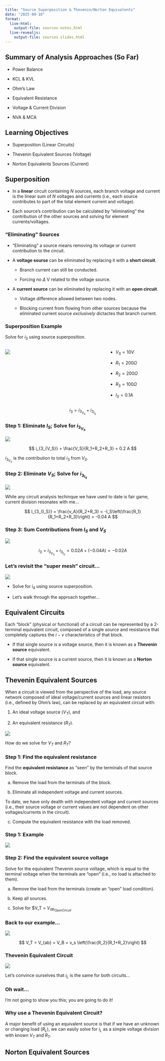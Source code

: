 ```yaml
---
title: "Source Superposition & Thevenin/Norton Equivalents"
date: "2025-09-10"
format:
  live-html: 
    output-file: sources-notes.html
  live-revealjs: 
    output-file: sources-slides.html
---
```


## Summary of Analysis Approaches (So Far)

- Power Balance

- KCL & KVL

- Ohm's Law

- Equivalent Resistance

- Voltage & Current Division

- NVA & MCA

## Learning Objectives

- Superposition (Linear Circuits)

- Thevenin Equivalent Sources (Voltage)

- Norton Equivalents Sources (Current)

## Superposition

::: {.callout-note title="Superposition Statement"}
- In a **linear** circuit containing $N$ sources, each branch voltage and
current is the linear sum of $N$ voltages and currents (i.e., each source
contributes to part of the total element current and voltage).

- Each source's contribution can be calculated by "eliminating" the contribution
of the other sources and solving for element currents/voltages.
:::

### "Eliminating" Sources

- "Eliminating" a source means removing its voltage or current contribution to the circuit.

- A **voltage sourse** can be eliminated by replacing it with a **short circuit**.  

    - Branch current can still be conducted.
    
    - Forcing no $\Delta$ V related to the voltage source.

- A **current source** can be eliminated by replacing it with an **open circuit**.

    - Voltage difference allowed between two nodes.
    
    - Blocking current from flowing from other sources because the eliminated current source *exclusively* dictactes that branch current.

### Superposition Example

::: callout-note
Solve for $i_3$ using source superposition.
:::

:::: {.columns}
::: {.column width=65%}
![](images/superposition_two_sources.png)
:::
::: {.column width=35%}
- $V_S = 10 V$

- $R_1 = 200 \Omega$

- $R_2 = 200 \Omega$

- $R_3 = 100 \Omega$

- $I_S = 0.1 A$
:::
::::

:::callout-note
$$
i_3 = i_{3_{V_S}} + i_{3_{I_S}}
$$
:::

### Step 1: Eliminate $I_S$; Solve for $i_{3_{V_S}}$

![](images/superposition_two_sources_eliminate_Is.png){fig-align="center"}

$$
i_{3_{V_S}} = \frac{V_S}{R_1+R_2+R_3} = 0.2 A
$$

::: callout-note
$i_{3_{V_S}}$ is the contribution to total $i_3$ from $V_S$.
:::

### Step 2: Eliminate $V_S$; Solve for $i_{3_{I_S}}$

![](images/superposition_two_sources_eliminate_Vs.png){fig-align="center"}

::: callout-tip
While any circuit analysis techinque we have used to date is fair game, current division resonates with me...
:::

$$
I_{3_{I_S}} = \frac{v_A}{R_2+R_3} = -I_S\left(\frac{R_1}{R_1+R_2+R_3}\right) = -0.04 A
$$

### Step 3: Sum Contributions from $I_S$ and $V_S$

![](images/superposition_two_sources.png){fig-align="center"}

$$
i_3 = i_{3_{V_S}} + i_{3_{I_S}} = 0.02 A + (-0.04 A) = -0.02 A
$$

### Let's revisit the "super mesh" circuit...

![](images/superposition_super_mesh.png){fig-align="center"}

- Solve for $i_4$ using source superposition.

- Let's walk through the approach together...

## Equivalent Circuits

::: callout-important
Each "block" (physical or functional) of a circuit can be represented by a
2-terminal equivalent circuit, composed of a single source and resistance that
completely captures the $i-v$ characteristics of that block.

- If that single source is a voltage source, then it is known as a **Thevenin
source** equivalent.

- If that single source is a current source, then it is known as a **Norton
source** equivalent.
:::

## Thevenin Equivalent Sources

::: {.callout-note title="Thevenin Theorem"}
When a circuit is viewed from the perspective of the load, any source network composed of ideal voltage/current sources and linear resistors (i.e., defined by Ohm's law), can be replaced by an equivalent circuit with:

1. An ideal voltage source ($V_T$), and

2. An equivalent resistance ($R_T$).
:::

![](images/thevenin.png){fig-align="center"}

How do we solve for $V_T$ and $R_T$?

### Step 1: Find the equivalent resistance

Find the **equivalent resistance** as "seen" by the terminals of that source block.

a. Remove the load from the terminals of the block.

b. Eliminate all independent voltage and current sources.

::: callout-note
To date, we have only dealth with independent voltage and current sources (i.e., their source voltage or current values are not dependent on other voltages/currents in the circuit).
:::

c. Compute the equivalent resistance with the load removed.

### Step 1: Example

![](images/thevenin_R_T.png){fig-align="center"}

### Step 2: Find the equivalent source voltage

Solve for the equivalent Thevenin source voltage, which is equal to the terminal
voltage when the terminals are "open" (i.e., no load is attached to them).

a. Remove the load from the terminals (create an "open" load condition).

b. Keep all sources.

c. Solve for $V_T = $V_{{ab}_{Open Circuit}}$ 

### Back to our example...

![](images/thevenin_V_T.png){fig-align="center"}

$$
V_T = V_{ab} = V_B = v_s \left(\frac{R_2}{R_1+R_2}\right)
$$

### Thevenin Equivalent Circuit

![](images/thevenin_equiv_ex.png){fig-align="center"}

::: {.callout-tip title="Are these equivalent?"}
Let's convince ourselves that $i_L$ is the same for both circuits...
:::

### Oh wait...

I'm not going to show you this; you are going to do it!
 
### Why use a Thevenin Equivalent Circuit?

::: callout-important
A major benefit of using an equivalent source is that if we have an unknown or changing load ($R_L$), we can easily solve for $i_L$ as a simple voltage division with known $V_T$ and $R_T$.
:::
 
## Norton Equivalent Sources